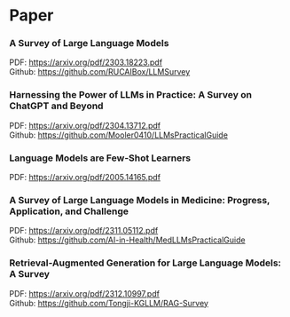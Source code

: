 # Paper {#sec-paper .unnumbered}

\index{Paper}

### A Survey of Large Language Models

PDF: <https://arxiv.org/pdf/2303.18223.pdf>\
Github: <https://github.com/RUCAIBox/LLMSurvey>

### Harnessing the Power of LLMs in Practice: A Survey on ChatGPT and Beyond

PDF: <https://arxiv.org/pdf/2304.13712.pdf>\
Github: <https://github.com/Mooler0410/LLMsPracticalGuide>

### Language Models are Few-Shot Learners

PDF: <https://arxiv.org/pdf/2005.14165.pdf>

### A Survey of Large Language Models in Medicine: Progress, Application, and Challenge

PDF: <https://arxiv.org/pdf/2311.05112.pdf>\
Github: <https://github.com/AI-in-Health/MedLLMsPracticalGuide>

### Retrieval-Augmented Generation for Large Language Models: A Survey

PDF: <https://arxiv.org/pdf/2312.10997.pdf>\
Github: <https://github.com/Tongji-KGLLM/RAG-Survey>
